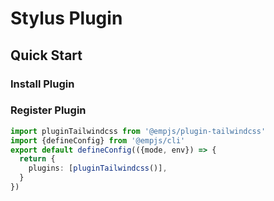 # Stylus Plugin

## Quick Start

### Install Plugin

<PackageManagerTabs command="add @empjs/plugin-tailwindcss" />

### Register Plugin
```ts title="emp-config.js"
import pluginTailwindcss from '@empjs/plugin-tailwindcss'
import {defineConfig} from '@empjs/cli'
export default defineConfig(({mode, env}) => {
  return {
    plugins: [pluginTailwindcss()],
  }
})
```